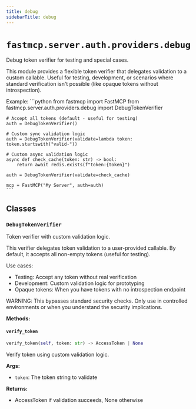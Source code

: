 ```yaml
---
title: debug
sidebarTitle: debug
---
```


# `fastmcp.server.auth.providers.debug`


Debug token verifier for testing and special cases.

This module provides a flexible token verifier that delegates validation
to a custom callable. Useful for testing, development, or scenarios where
standard verification isn't possible (like opaque tokens without introspection).

Example:
    ```python
    from fastmcp import FastMCP
    from fastmcp.server.auth.providers.debug import DebugTokenVerifier

    # Accept all tokens (default - useful for testing)
    auth = DebugTokenVerifier()

    # Custom sync validation logic
    auth = DebugTokenVerifier(validate=lambda token: token.startswith("valid-"))

    # Custom async validation logic
    async def check_cache(token: str) -> bool:
        return await redis.exists(f"token:{token}")

    auth = DebugTokenVerifier(validate=check_cache)

    mcp = FastMCP("My Server", auth=auth)
    ```


## Classes

### `DebugTokenVerifier` <sup><a href="https://github.com/jlowin/fastmcp/blob/main/src/fastmcp/server/auth/providers/debug.py#L40" target="_blank"><Icon icon="github" style="width: 14px; height: 14px;" /></a></sup>


Token verifier with custom validation logic.

This verifier delegates token validation to a user-provided callable.
By default, it accepts all non-empty tokens (useful for testing).

Use cases:
- Testing: Accept any token without real verification
- Development: Custom validation logic for prototyping
- Opaque tokens: When you have tokens with no introspection endpoint

WARNING: This bypasses standard security checks. Only use in controlled
environments or when you understand the security implications.


**Methods:**

#### `verify_token` <sup><a href="https://github.com/jlowin/fastmcp/blob/main/src/fastmcp/server/auth/providers/debug.py#L77" target="_blank"><Icon icon="github" style="width: 14px; height: 14px;" /></a></sup>

```python
verify_token(self, token: str) -> AccessToken | None
```

Verify token using custom validation logic.

**Args:**
- `token`: The token string to validate

**Returns:**
- AccessToken if validation succeeds, None otherwise

